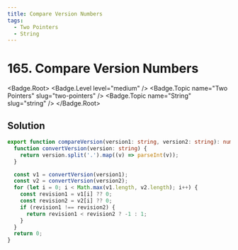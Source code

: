 ```yaml
---
title: Compare Version Numbers
tags:
  - Two Pointers
  - String
---
```


# 165. Compare Version Numbers

<Badge.Root>
  <Badge.Level level="medium" />
  <Badge.Topic name="Two Pointers" slug="two-pointers" />
  <Badge.Topic name="String" slug="string" />
</Badge.Root>

## Solution

```typescript filename="solution.ts" copy
export function compareVersion(version1: string, version2: string): number {
  function convertVersion(version: string) {
    return version.split('.').map((v) => parseInt(v));
  }

  const v1 = convertVersion(version1);
  const v2 = convertVersion(version2);
  for (let i = 0; i < Math.max(v1.length, v2.length); i++) {
    const revision1 = v1[i] ?? 0;
    const revision2 = v2[i] ?? 0;
    if (revision1 !== revision2) {
      return revision1 < revision2 ? -1 : 1;
    }
  }
  return 0;
}
```

<ProblemLink
  codingSite="leetcode"
  href="https://leetcode.com/problems/compare-version-numbers"
  title="Compare Version Numbers"
/>

